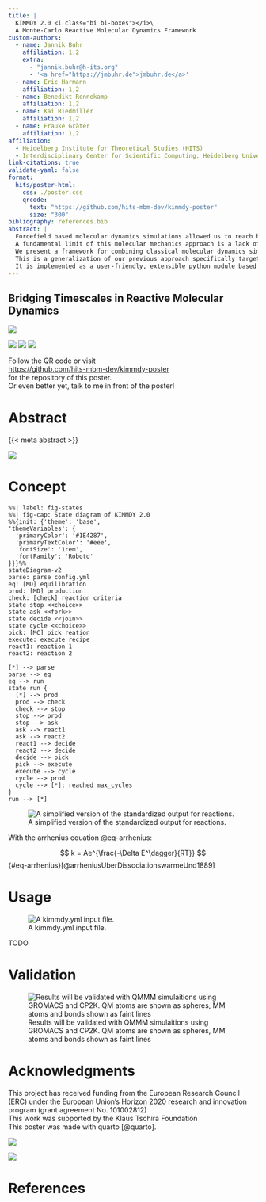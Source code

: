 ```yaml
---
title: |
  KIMMDY 2.0 <i class="bi bi-boxes"></i>\
  A Monte-Carlo Reactive Molecular Dynamics Framework
custom-authors:
  - name: Jannik Buhr
    affiliation: 1,2
    extra:
      - "jannik.buhr@h-its.org"
      - '<a href="https://jmbuhr.de">jmbuhr.de</a>'
  - name: Eric Harmann
    affiliation: 1,2
  - name: Benedikt Rennekamp
    affiliation: 1,2
  - name: Kai Riedmiller
    affiliation: 1,2
  - name: Frauke Gräter
    affiliation: 1,2
affiliation:
  - Heidelberg Institute for Theoretical Studies (HITS)
  - Interdisciplinary Center for Scientific Computing, Heidelberg University
link-citations: true
validate-yaml: false
format:
  hits/poster-html:
    css: ./poster.css
    qrcode:
      text: "https://github.com/hits-mbm-dev/kimmdy-poster"
      size: "300"
bibliography: references.bib
abstract: |
  Forcefield based molecular dynamics simulations allowed us to reach biologically relevant timescales and system sizes.
  A fundamental limit of this molecular mechanics approach is a lack of reactivity.
  We present a framework for combining classical molecular dynamics simulations with a kinetic Monte Carlo approach to bridge timescales and allow reactions to occur within a simulation.
  This is a generalization of our previous approach specifically targeted at bond breakages [@kimmdy1].
  It is implemented as a user-friendly, extensible python module based on the open-source high-performance molecular dynamics software suit GROMACS [@abrahamGROMACSHighPerformance2015].
---
```



::: {#hero}

::: {#qrcode}
:::

## Bridging Timescales in Reactive Molecular Dynamics

![](./img/collagen.png) 


![](www/hits-logo-large-negative.png){#logo-hits .logo}
![](www/logo-uni-hd-bw-inv.png){#logo-uni-hd .logo}
![](./www/logo-hbigs-inv.png){#logo-hbigs .logo}


::: {.call-to-action}
Follow the QR code or visit\
<https://github.com/hits-mbm-dev/kimmdy-poster>\
for the repository of this poster.\
Or even better yet, talk to me in front of the poster!
:::

:::

::: {#left-bar}
# Abstract

:::{.abstract}
{{< meta abstract >}}
:::

![](img/2022-07-07-10-43-34.png)

# Concept

:::: {layout='[2,2]' layout-valign=center}
```mermaid
%%| label: fig-states
%%| fig-cap: State diagram of KIMMDY 2.0
%%{init: {'theme': 'base',
'themeVariables': {
  'primaryColor': '#1E4287',
  'primaryTextColor': '#eee',
  'fontSize': '1rem',
  'fontFamily': 'Roboto'
}}}%%
stateDiagram-v2
parse: parse config.yml
eq: [MD] equilibration
prod: [MD] production
check: [check] reaction criteria
state stop <<choice>>
state ask <<fork>>
state decide <<join>>
state cycle <<choice>>
pick: [MC] pick reation
execute: execute recipe
react1: reaction 1
react2: reaction 2

[*] --> parse
parse --> eq
eq --> run
state run {
  [*] --> prod
  prod --> check
  check --> stop
  stop --> prod
  stop --> ask
  ask --> react1
  ask --> react2
  react1 --> decide
  react2 --> decide
  decide --> pick
  pick --> execute
  execute --> cycle
  cycle --> prod
  cycle --> [*]: reached max_cycles
}
run --> [*]
```

![A simplified version of the standardized output for reactions.](./img/kimmdy-reaction.svg){#fig-interface}
::::

With the arrhenius equation @eq-arrhenius:

$$
k = Ae^{\frac{-\Delta E^\dagger}{RT}}
$${#eq-arrhenius}[@arrheniusUberDissociationswarmeUnd1889]


:::

::: {#right-bar}


# Usage

::: {layout-ncol=2 layout-valign=center}
![A kimmdy.yml input file.](./img/kimmdy-yml.svg){#fig-kimmdy-yml}

TODO
:::

# Validation

![Results will be validated with QMMM simulaitions using GROMACS and CP2K. QM atoms are shown as spheres, MM atoms and bonds shown as faint lines](./img/bondpull-qm.png){#fig-validation}



# Acknowledgments

This project has received funding from the European Research Council
(ERC) under the European Union's Horizon 2020 research and innovation
program (grant agreement No. 101002812)\
This work was supported by the Klaus Tschira Foundation\
This poster was made with quarto [@quarto].

::: {layout='[1,3]'}
![](./img/gmx-logo.png)

![](./img/cp2k.png)
:::

# References

::: {#refs}
:::
:::




<!--
<https://carbon.now.sh/?bg=rgba%2830%2C66%2C135%2C0%29&t=nord&wt=boxy&l=auto&width=680&ds=true&dsyoff=20px&dsblur=34px&wc=true&wa=true&pv=89px&ph=73px&ln=true&fl=1&fm=Fira+Code&fs=18px&lh=148%25&si=false&es=4x&wm=false&code=class%2520ConversionType%28Enum%29%253A%250A%2520%2520%2520%2520BREAK%2520%253D%2520auto%28%29%250A%2520%2520%2520%2520MOVE%2520%253D%2520auto%28%29%250A%2520%2520%2520%2520CONNECT%2520%253D%2520auto%28%29%250A%250A%250A%2540dataclass%250Aclass%2520ConversionRecipe%253A%250A%2520%2520%2520%2520type%253A%2520list%255BConversionType%255D%250A%2520%2520%2520%2520atom_idx%253A%2520list%255Btuple%255Bint%252C%2520int%255D%255D%250A%250A%250A%2540dataclass%250Aclass%2520ReactionResult%253A%250A%2520%2520%2520%2520recipes%253A%2520list%255BConversionRecipe%255D%250A%2520%2520%2520%2520rates%253A%2520list%255Bfloat%255D>
class ConversionType(Enum):
    BREAK = auto()
    MOVE = auto()
    CONNECT = auto()


@dataclass
class ConversionRecipe:
    type: list[ConversionType]
    atom_idx: list[tuple[int, int]]


@dataclass
class ReactionResult:
    recipes: list[ConversionRecipe]
    rates: list[float]

# kimmdy.yml
dryrun: false
out: 'out-dir
ff: 'amber99sb-star-ildnp.ff'
top: 'topol.top'
gro: 'npt.gro'
idx: 'backbone.ndx'
plumed:
  dat: 'plumed.dat'
  distances: 'distances.dat'
equilibration:
  mdp: 'eq.mdp'
production:
  mdp: 'pull-f1500.mdp'
reactions:
  homolysis:
    edis: 'edissoc.dat'
    bonds: 'ffbonded.itp'
  dummyreaction: default
  hat:
  	model: default
sequence:
  - equilibration
  - mult: 2
    tasks:
      - production
      - reactions
-->
